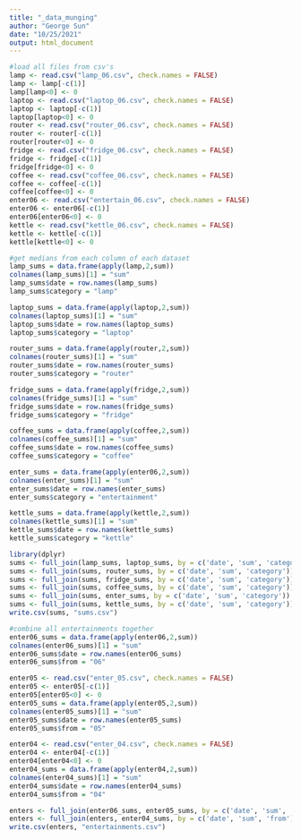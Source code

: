 ```yaml
---
title: "_data_munging"
author: "George Sun"
date: "10/25/2021"
output: html_document
---
```


```r
#load all files from csv's
lamp <- read.csv("lamp_06.csv", check.names = FALSE)
lamp <- lamp[-c(1)]
lamp[lamp<0] <- 0
laptop <- read.csv("laptop_06.csv", check.names = FALSE)
laptop <- laptop[-c(1)]
laptop[laptop<0] <- 0
router <- read.csv("router_06.csv", check.names = FALSE)
router <- router[-c(1)]
router[router<0] <- 0
fridge <- read.csv("fridge_06.csv", check.names = FALSE)
fridge <- fridge[-c(1)]
fridge[fridge<0] <- 0
coffee <- read.csv("coffee_06.csv", check.names = FALSE)
coffee <- coffee[-c(1)]
coffee[coffee<0] <- 0
enter06 <- read.csv("entertain_06.csv", check.names = FALSE)
enter06 <- enter06[-c(1)]
enter06[enter06<0] <- 0
kettle <- read.csv("kettle_06.csv", check.names = FALSE)
kettle <- kettle[-c(1)]
kettle[kettle<0] <- 0
```

```r
#get medians from each column of each dataset
lamp_sums = data.frame(apply(lamp,2,sum))
colnames(lamp_sums)[1] = "sum"
lamp_sums$date = row.names(lamp_sums)
lamp_sums$category = "lamp"

laptop_sums = data.frame(apply(laptop,2,sum))
colnames(laptop_sums)[1] = "sum"
laptop_sums$date = row.names(laptop_sums)
laptop_sums$category = "laptop"

router_sums = data.frame(apply(router,2,sum))
colnames(router_sums)[1] = "sum"
router_sums$date = row.names(router_sums)
router_sums$category = "router"

fridge_sums = data.frame(apply(fridge,2,sum))
colnames(fridge_sums)[1] = "sum"
fridge_sums$date = row.names(fridge_sums)
fridge_sums$category = "fridge"

coffee_sums = data.frame(apply(coffee,2,sum))
colnames(coffee_sums)[1] = "sum"
coffee_sums$date = row.names(coffee_sums)
coffee_sums$category = "coffee"

enter_sums = data.frame(apply(enter06,2,sum))
colnames(enter_sums)[1] = "sum"
enter_sums$date = row.names(enter_sums)
enter_sums$category = "entertainment"

kettle_sums = data.frame(apply(kettle,2,sum))
colnames(kettle_sums)[1] = "sum"
kettle_sums$date = row.names(kettle_sums)
kettle_sums$category = "kettle"
```


```r
library(dplyr)
sums <- full_join(lamp_sums, laptop_sums, by = c('date', 'sum', 'category'))
sums <- full_join(sums, router_sums, by = c('date', 'sum', 'category'))
sums <- full_join(sums, fridge_sums, by = c('date', 'sum', 'category'))
sums <- full_join(sums, coffee_sums, by = c('date', 'sum', 'category'))
sums <- full_join(sums, enter_sums, by = c('date', 'sum', 'category'))
sums <- full_join(sums, kettle_sums, by = c('date', 'sum', 'category'))
write.csv(sums, "sums.csv")
```

```r
#combine all entertainments together
enter06_sums = data.frame(apply(enter06,2,sum))
colnames(enter06_sums)[1] = "sum"
enter06_sums$date = row.names(enter06_sums)
enter06_sums$from = "06"

enter05 <- read.csv("enter_05.csv", check.names = FALSE)
enter05 <- enter05[-c(1)]
enter05[enter05<0] <- 0
enter05_sums = data.frame(apply(enter05,2,sum))
colnames(enter05_sums)[1] = "sum"
enter05_sums$date = row.names(enter05_sums)
enter05_sums$from = "05"

enter04 <- read.csv("enter_04.csv", check.names = FALSE)
enter04 <- enter04[-c(1)]
enter04[enter04<0] <- 0
enter04_sums = data.frame(apply(enter04,2,sum))
colnames(enter04_sums)[1] = "sum"
enter04_sums$date = row.names(enter04_sums)
enter04_sums$from = "04"

enters <- full_join(enter06_sums, enter05_sums, by = c('date', 'sum', 'from'))
enters <- full_join(enters, enter04_sums, by = c('date', 'sum', 'from'))
write.csv(enters, "entertainments.csv")
```

